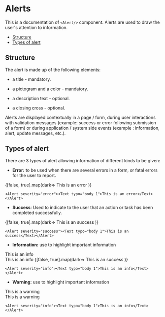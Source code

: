 

<!--- Alerts.stories.mdx --->



<Meta title="Documentation/Components/Alert" component={Alert} />

# Alerts

This is a documentation of `<Alert/>` component.
Alerts are used to draw the user's attention to information.

- [Structure](#structure)
- [Types of alert](#types-of-alert)

## Structure

The alert is made up of the following elements:

- a title - mandatory.

- a pictogram and a color - mandatory.

- a description text - optional.

- a closing cross - optional.

Alerts are displayed contextually in a page / form, during user interactions with validation messages 
(example: success or error following submission of a form) or during application / system side events 
(example : information, alert, update messages, etc.).

## Types of alert

There are 3 types of alert allowing information of different kinds to be given:

- **Error:** to be used when there are several errors in a form, or fatal errors for the user to report.

<Canvas>
	<Story name="error">
		{[false, true].map(dark=>
			<Fragment key={dark}>
				<StoryProvider dark={dark}>
						<Alert severity="error"><Text typo="body 1">This is an error</Text></Alert>
				</StoryProvider>
			</Fragment>
		)}
	</Story>
</Canvas>

```tsx
<Alert severity="error"><Text typo="body 1">This is an error</Text></Alert>
```

- **Success**: Used to indicate to the user that an action or task has been completed successfully.

<Canvas>
	<Story name="success">
		{[false, true].map(dark=>
			<Fragment key={dark}>
				<StoryProvider dark={dark}>
						<Alert severity="success"><Text typo="body 1">This is an success</Text></Alert>
				</StoryProvider>
			</Fragment>
		)}
	</Story>
</Canvas>

```tsx
<Alert severity="success"><Text typo="body 1">This is an success</Text></Alert>
```

- **Information:** use to highlight important information

<Canvas>
	<Story name="info">
		<StoryProvider dark={false}>
			<Alert severity="info"><Text typo="body 1">This is an info</Text></Alert>
		</StoryProvider>
		<div className={css({ "margin": 20})} />
		<StoryProvider dark={true}>
			<Alert severity="info"><Text typo="body 1">This is an info</Text></Alert>
		</StoryProvider>
	</Story>
</Canvas>

<Canvas>
	<Story name="success">
		{[false, true].map(dark=>
			<Fragment key={dark}>
				<StoryProvider dark={dark}>
						<Alert severity="success"><Text typo="body 1">This is an success</Text></Alert>
				</StoryProvider>
			</Fragment>
		)}
	</Story>
</Canvas>

```tsx
<Alert severity="info"><Text typo="body 1">This is an info</Text></Alert>
```

- **Warning:** use to highlight important information

<Canvas>
	<Story name="warning">
		<StoryProvider dark={false}>
			<Alert severity="warning"><Text typo="body 1">This is a warning</Text></Alert>
		</StoryProvider>
		<div className={css({ "margin": 20})} />
		<StoryProvider dark={true}>
			<Alert severity="warning"><Text typo="body 1">This is a warning</Text></Alert>
		</StoryProvider>
	</Story>
</Canvas>

```tsx
<Alert severity="info"><Text typo="body 1">This is an info</Text></Alert>
```

